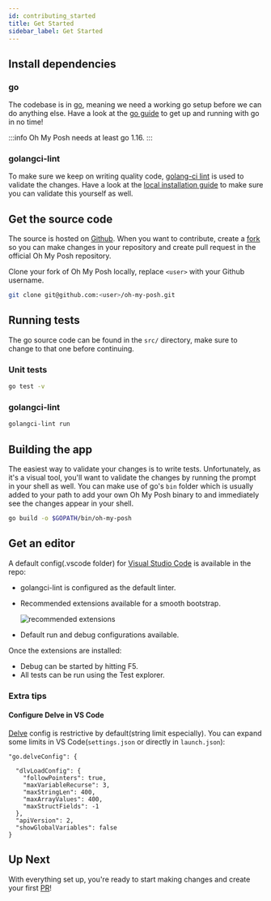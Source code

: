 ```yaml
---
id: contributing_started
title: Get Started
sidebar_label: Get Started
---
```


## Install dependencies

### go

The codebase is in [go][go], meaning we need a working go setup before we can do anything else.
Have a look at the [go guide][go-started] to get up and running with go in no time!

:::info
Oh My Posh needs at least go 1.16.
:::

### golangci-lint

To make sure we keep on writing quality code, [golang-ci lint][golang-ci-lint] is used to validate the changes.
Have a look at the [local installation guide][golang-ci-lint-local] to make sure you can validate this yourself as well.

## Get the source code

The source is hosted on [Github][omp]. When you want to contribute, create a [fork][gh-fork] so you can make changes in
your repository and create pull request in the official Oh My Posh repository.

Clone your fork of Oh My Posh locally, replace `<user>` with your Github username.

```bash
git clone git@github.com:<user>/oh-my-posh.git
```

## Running tests

The go source code can be found in the `src/` directory, make sure to change to that one before continuing.

### Unit tests

```bash
go test -v
```

### golangci-lint

```bash
golangci-lint run
```

## Building the app

The easiest way to validate your changes is to write tests. Unfortunately, as it's a visual tool, you'll want to validate
the changes by running the prompt in your shell as well. You can make use of go's `bin` folder which is usually added to
your path to add your own Oh My Posh binary to and immediately see the changes appear in your shell.

```bash
go build -o $GOPATH/bin/oh-my-posh
```

## Get an editor

A default config(.vscode folder) for [Visual Studio Code](https://code.visualstudio.com) is available in the repo:

- golangci-lint is configured as the default linter.
- Recommended extensions available for a smooth bootstrap.

  ![recommended extensions](/img/recommended_extensions.png "Recommended extensions" )
- Default run and debug configurations available.

Once the extensions are installed:

- Debug can be started by hitting F5.
- All tests can be run using the Test explorer.

### Extra tips

#### Configure Delve in VS Code

[Delve](https://github.com/go-delve/delve) config is restrictive by default(string limit especially). You can expand some limits in VS Code(`settings.json` or directly in `launch.json`):
```
"go.delveConfig": {

  "dlvLoadConfig": {
    "followPointers": true,
    "maxVariableRecurse": 3,
    "maxStringLen": 400,
    "maxArrayValues": 400,
    "maxStructFields": -1
  },
  "apiVersion": 2,
  "showGlobalVariables": false
}
```

## Up Next

With everything set up, you're ready to start making changes and create your first [PR][gh-pr]!

[go]: https://golang.org
[go-started]: https://golang.org/doc/install
[golang-ci-lint]: https://golangci-lint.run
[golang-ci-lint-local]: https://golangci-lint.run/usage/install/#local-installation
[go-bindata]: https://github.com/kevinburke/go-bindata/
[go-global]: https://github.com/golang/go/issues/40276
[pr-go-mod]: https://github.com/JanDeDobbeleer/oh-my-posh/blob/main/.github/workflows/gomod.yml
[gh-pr]: https://github.com/JanDeDobbeleer/oh-my-posh/pulls
[omp]: https://github.com/JanDeDobbeleer/oh-my-posh
[gh-fork]: https://guides.github.com/activities/forking/
